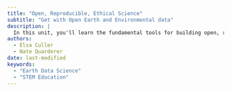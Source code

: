 ```yaml
---
title: "Open, Reproducible, Ethical Science"
subtitle: "Get with Open Earth and Environmental data"
description: |
  In this unit, you'll learn the fundamental tools for building open, reproducible scientific workflows. Then, you'll put it into practice with our Climate Coding Challenge!
authors:
  - Elsa Culler
  - Nate Quarderer
date: last-modified
keywords:
  - "Earth Data Science"
  - "STEM Education"
---
```


